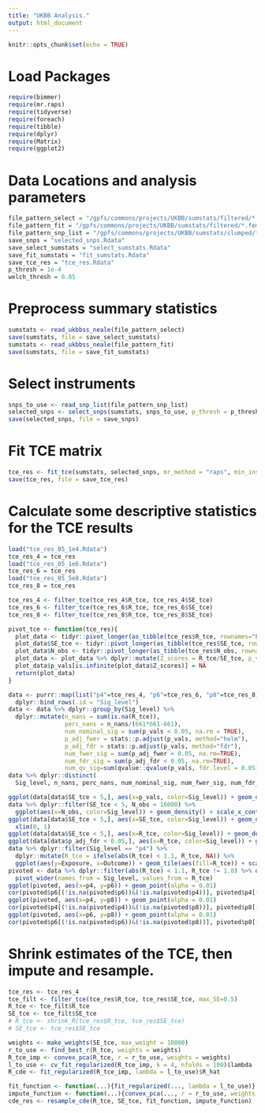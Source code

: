 ```yaml
---
title: "UKBB Analysis."
output: html_document
---
```


```r
knitr::opts_chunk$set(echo = TRUE)
```

# Load Packages

```r
require(bimmer)
require(mr.raps)
require(tidyverse)
require(foreach)
require(tibble)
require(dplyr)
require(Matrix)
require(ggplot2)
```

# Data Locations and analysis parameters

```r
file_pattern_select = "/gpfs/commons/projects/UKBB/sumstats/filtered/*.male_filtered.tsv.gz"
file_pattern_fit = "/gpfs/commons/projects/UKBB/sumstats/filtered/*.female_filtered.tsv.gz"
file_pattern_snp_list = "/gpfs/commons/projects/UKBB/sumstats/clumped/*/snps_to_use.txt"
save_snps = "selected_snps.Rdata"
save_select_sumstats = "select_sumstats.Rdata"
save_fit_sumstats = "fit_sumstats.Rdata"
save_tce_res = "tce_res.Rdata"
p_thresh = 1e-4
welch_thresh = 0.05
```

# Preprocess summary statistics
```r
sumstats <- read_ukbbss_neale(file_pattern_select)
save(sumstats, file = save_select_sumstats)
sumstats <- read_ukbbss_neale(file_pattern_fit)
save(sumstats, file = save_fit_sumstats)
```

# Select instruments
```r
snps_to_use <- read_snp_list(file_pattern_snp_list)
selected_snps <- select_snps(sumstats, snps_to_use, p_thresh = p_thresh, welch_thresh = welch_thresh)
save(selected_snps, file = save_snps)
```

# Fit TCE matrix
```r
tce_res <- fit_tce(sumstats, selected_snps, mr_method = "raps", min_instruments = 5, shrink = FALSE)
save(tce_res, file = save_tce_res)
```

# Calculate some descriptive statistics for the TCE results
```r
load("tce_res_05_1e4.Rdata")
tce_res_4 = tce_res
load("tce_res_05_1e6.Rdata")
tce_res_6 = tce_res
load("tce_res_05_5e8.Rdata")
tce_res_8 = tce_res

tce_res_4 <- filter_tce(tce_res_4$R_tce, tce_res_4$SE_tce)
tce_res_6 <- filter_tce(tce_res_6$R_tce, tce_res_6$SE_tce)
tce_res_8 <- filter_tce(tce_res_8$R_tce, tce_res_8$SE_tce)

pivot_tce <- function(tce_res){
  plot_data <- tidyr::pivot_longer(as_tibble(tce_res$R_tce, rownames="Exposure"), -Exposure, names_to="Outcome", values_to = "R_tce")
  plot_data$SE_tce <- tidyr::pivot_longer(as_tibble(tce_res$SE_tce, rownames="Exposure"), -Exposure, names_to="Outcome", values_to = "SE_tce")[["SE_tce"]]
  plot_data$N_obs <- tidyr::pivot_longer(as_tibble(tce_res$N_obs, rownames="Exposure"), -Exposure, names_to="Outcome", values_to = "N_obs")[["N_obs"]]
  plot_data <- plot_data %>% dplyr::mutate(Z_scores = R_tce/SE_tce, p_vals = 2 * (1 - stats::pnorm(abs(Z_scores))))
  plot_data$p_vals[is.infinite(plot_data$Z_scores)] = NA
  return(plot_data)
}

data <- purrr::map(list("p4"=tce_res_4, "p6"=tce_res_6, "p8"=tce_res_8), pivot_tce) %>%
  dplyr::bind_rows(.id = "Sig_level")
data <- data %>% dplyr::group_by(Sig_level) %>% 
  dplyr::mutate(n_nans = sum(is.na(R_tce)),
                perc_nans = n_nans/(661*661-661),
                num_nominal_sig = sum(p_vals < 0.05, na.rm = TRUE),
                p_adj_fwer = stats::p.adjust(p_vals, method="holm"),
                p_adj_fdr = stats::p.adjust(p_vals, method="fdr"),
                num_fwer_sig = sum(p_adj_fwer < 0.05, na.rm=TRUE),
                num_fdr_sig = sum(p_adj_fdr < 0.05, na.rm=TRUE),
                num_qv_sig=sum(qvalue::qvalue(p_vals, fdr.level = 0.05)$significant, na.rm=TRUE))
data %>% dplyr::distinct(
  Sig_level, n_nans, perc_nans, num_nominal_sig, num_fwer_sig, num_fdr_sig, num_qv_sig)

ggplot(data[data$SE_tce < 5,], aes(x=p_vals, color=Sig_level)) + geom_density()
data %>% dplyr::filter(SE_tce < 5, N_obs < 10000) %>%
  ggplot(aes(x=N_obs, color=Sig_level)) + geom_density() + scale_x_continuous(trans="log10")
ggplot(data[data$SE_tce < 5,], aes(x=SE_tce, color=Sig_level)) + geom_density() +
  xlim(0, 1)
ggplot(data[data$SE_tce < 5,], aes(x=R_tce, color=Sig_level)) + geom_density() + xlim(-1, 1)
ggplot(data[data$p_adj_fdr < 0.05,], aes(x=R_tce, color=Sig_level)) + geom_density() + xlim(-1, 1)
data %>% dplyr::filter(Sig_level == "p4") %>%
  dplyr::mutate(R_tce = ifelse(abs(R_tce) < 1.1, R_tce, NA)) %>%
  ggplot(aes(y=Exposure, x=Outcome)) + geom_tile(aes(fill=R_tce)) + scale_fill_gradient2()
pivoted <- data %>% dplyr::filter(abs(R_tce) < 1.1, R_tce != 1.0) %>% dplyr::select(Sig_level, Exposure, Outcome, R_tce) %>%
  pivot_wider(names_from = Sig_level, values_from = R_tce) 
ggplot(pivoted, aes(x=p4, y=p6)) + geom_point(alpha = 0.01)
cor(pivoted$p6[(!is.na(pivoted$p6))&(!is.na(pivoted$p4))], pivoted$p4[(!is.na(pivoted$p6))&(!is.na(pivoted$p4))])
ggplot(pivoted, aes(x=p4, y=p8)) + geom_point(alpha = 0.01)
cor(pivoted$p4[(!is.na(pivoted$p4))&(!is.na(pivoted$p8))], pivoted$p8[(!is.na(pivoted$p4))&(!is.na(pivoted$p8))])
ggplot(pivoted, aes(x=p6, y=p8)) + geom_point(alpha = 0.01)
cor(pivoted$p6[(!is.na(pivoted$p6))&(!is.na(pivoted$p8))], pivoted$p8[(!is.na(pivoted$p6))&(!is.na(pivoted$p8))])
```

# Shrink estimates of the TCE, then impute and resample.
```r
tce_res <- tce_res_4
tce_filt <- filter_tce(tce_res$R_tce, tce_res$SE_tce, max_SE=0.5)
R_tce <- tce_filt$R_tce
SE_tce <- tce_filt$SE_tce
# R_tce <- shrink_R(tce_res$R_tce, tce_res$SE_tce)
# SE_tce <- tce_res$SE_tce

weights <- make_weights(SE_tce, max_weight = 10000)
r_to_use <- find_best_r(R_tce, weights = weights)
R_tce_imp <- convex_pca(R_tce, r = r_to_use, weights = weights)
l_to_use <- cv_fit_regularized(R_tce_imp, k = 4, nfolds = 100)$lambda
R_cde <- fit_regularized(R_tce_imp, lambda = l_to_use)$R_hat

fit_function <- function(...){fit_regularized(..., lambda = l_to_use)} 
impute_function <- function(...){convex_pca(..., r = r_to_use, weights = weights)}
cde_res <- resample_cde(R_tce, SE_tce, fit_function, impute_function)
```
